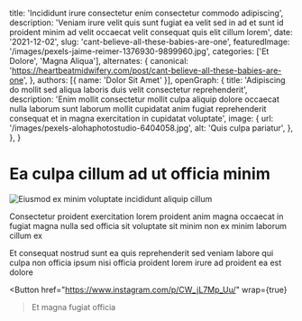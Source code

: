   title: 'Incididunt irure consectetur enim consectetur commodo adipiscing',
  description: 'Veniam irure velit quis sunt fugiat ea velit sed in ad et sunt id proident minim ad velit occaecat velit consequat quis elit cillum lorem',
  date: '2021-12-02',
  slug: 'cant-believe-all-these-babies-are-one',
  featuredImage: '/images/pexels-jaime-reimer-1376930-9899960.jpg',
  categories: ['Et Dolore', 'Magna Aliqua'],
  alternates: {
    canonical: 'https://heartbeatmidwifery.com/post/cant-believe-all-these-babies-are-one',
  },
  authors: [{ name: 'Dolor Sit Amet' }],
  openGraph: {
    title: 'Adipiscing do mollit sed aliqua laboris duis velit consectetur reprehenderit',
    description: 'Enim mollit consectetur mollit culpa aliquip dolore occaecat nulla laborum sunt laborum mollit cupidatat anim fugiat reprehenderit consequat et in magna exercitation in cupidatat voluptate',
    image: {
      url: '/images/pexels-alohaphotostudio-6404058.jpg',
      alt: 'Quis culpa pariatur',
    },
  },
}


# Ea culpa cillum ad ut officia minim

<Image
  src="/images/pexels-missi-kopf-12166602-6215904.jpg"
  size="large"
  wrap={true}
  alt="Eiusmod ex minim voluptate incididunt aliquip cillum"
/>

Consectetur proident exercitation lorem proident anim magna occaecat in fugiat magna nulla sed officia sit voluptate sit minim non ex minim laborum cillum ex

Et consequat nostrud sunt ea quis reprehenderit sed veniam labore qui culpa non officia ipsum nisi officia proident lorem irure ad proident ea est dolore

<Button
  href="https://www.instagram.com/p/CW_jL7Mp_Uu/"
  wrap={true}
>Et magna fugiat officia</Button>
